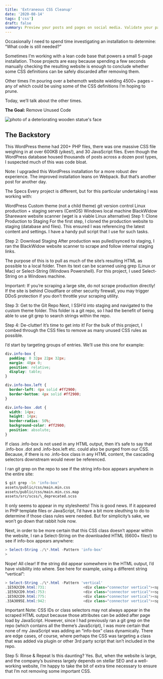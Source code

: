```yaml
---
title: 'Extraneous CSS Cleanup'
date: '2020-08-14'
tags: ['css']
draft: false
summary: Preview your posts and pages on social media. Validate your pages’ HTML with W3C’s Validator, or check PageSpeed with Google’s PageSpeed Insights. Access these tools quickly from within wp-admin, without needing to copy/paste multiple URLs each time to see your results.
---
```


Occasionally I need to spend time investigating an installation to determine: “What code is still needed?”

Sometimes I’m working with a lean code base that powers a small 5-page installation. Those projects are easy because spending a few seconds manually checking the resulting website is enough to conclude whether some CSS definitions can be safely discarded after removing them.

Other times I’m pouring over a behemoth website wielding 4500+ pages – any of which could be using some of the CSS definitions I’m hoping to prune.

Today, we’ll talk about the other times.

**The Goal:** Remove Unused Code

![photo of a deteriorating wooden statue's face](/static/images/css.webp)

## The Backstory

This WordPress theme had 200+ PHP files, there was one massive CSS file weighing in at over 600KB (yikes!), and 30 JavaScript files. Even though the WordPress database housed thousands of posts across a dozen post types, I suspected much of this was code bloat.

Note: I upgraded this WordPress installation for a more robust dev experience. The improved installation leans on Webpack. But that’s another post for another day.

The Specs
Every project is different, but for this particular undertaking I was working with:

WordPress
Custom theme (not a child theme)
git version control
Linux production + staging servers (CentOS)
Windows local machine
BlackWidow Shareware website scanner (wget is a viable Linux alternative)
Step 1: Clone Production to Staging
For the first step, I cloned the production website to staging (database and files). This ensured I was referencing the latest content and settings. I have a handy pull script that I use for such tasks.

Step 2: Download Staging
After production was pulled/synced to staging, I ran the BlackWidow website scanner to scrape and follow internal staging links.

The purpose of this is to pull as much of the site’s resulting HTML as possible to a local folder. Then its text can be scanned using grep (Linux or Mac) or Select-String (Windows Powershell). For this project, I used Select-String on a Windows machine.

Important: If you’re scraping a large site, do not scrape production directly! If the site is behind Cloudflare or other security firewall, you may trigger DDoS protection if you don’t throttle your scraping utility.

Step 3: Get to the Git Repo
Next, I SSH’d into staging and navigated to the custom theme folder. This folder is a git repo, so I had the benefit of being able to use git grep to search strings within the repo.

Step 4: De-clutter!
It’s time to get into it! For the bulk of this project, I combed through the CSS files to remove as many unused CSS rules as possible.

I’d start by targeting groups of entries. We’ll use this one for example:

```css
div.info-box {
  padding: 0 32px 22px 32px;
  margin: 48px 0;
  position: relative;
  display: table;
}

div.info-box.left {
  border-left: 4px solid #ff2900;
  border-bottom: 4px solid #ff2900;
}

div.info-box .dot {
  width: 14px;
  height: 14px;
  border-radius: 50%;
  background-color: #ff2900;
  position: absolute;
}
```

If class .info-box is not used in any HTML output, then it’s safe to say that .info-box .dot and .info-box.left etc. could also be purged from our CSS. Because, if there is no .info-box class in any HTML content, the cascading selectors downstream would never be referenced.

I ran git grep on the repo to see if the string info-box appears anywhere in the entire site:

```bash
$ git grep -ln 'info-box'
assets/public/css/main.min.css
assets/public/css/main.min.css.map
assets/src/scss/\_deprecated.scss
```

It only seems to appear in my stylesheets! This is good news. If it appeared in PHP template files or JavaScript, I’d have a bit more sleuthing to do to determine if those class rules were needed. But for simplicity’s sake, we won’t go down that rabbit hole now.

Next, in order to be more certain that this CSS class doesn’t appear within the website, I ran a Select-String on the downloaded HTML (6600+ files!) to see if info-box appears anywhere:

```powershell
> Select-String ./\*.html -Pattern 'info-box'
>
```

Nope! All clear! If the string did appear somewhere in the HTML output, I’d have visibility into where. See here for example, using a different string “vertical”:

```powershell
> Select-String ./\*.html -Pattern 'vertical'
.1E592CD9.html:731:					<div class="connector vertical"><span class="end fancy"></span></div>
.1E592CD9.html:753:					<div class="connector vertical"><span class="end fancy"></span></div>
.1E592CD9.html:775:					<div class="connector vertical"><span class="end fancy"></span></div>
.33A3095E.html:942:					<div class="connector vertical"><span class="end fancy"></span></div>
```

Important Note: CSS IDs or class selectors may not always appear in the scraped HTML output because those attributes can be added after page load by JavaScript. However, since I had previously ran a git grep on the repo (which contains all the theme’s JavaScript), I was more certain that none of my JavaScript was adding an “info-box” class dynamically. There are edge cases, of course, where perhaps the CSS was targeting a class that was added via plugin or other 3rd party script that isn’t included in the repo.

Step 5: Rinse & Repeat
Is this daunting? Yes. But, when the website is large, and the company’s business largely depends on stellar SEO and a well-working website, I’m happy to take the bit of extra time necessary to ensure that I’m not removing some important CSS.
